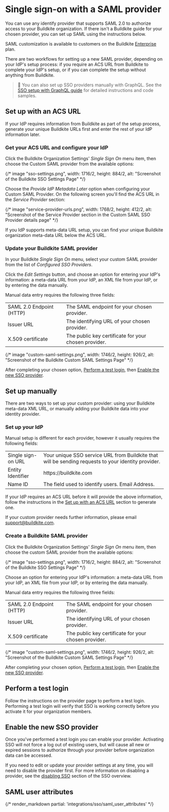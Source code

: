 # Single sign-on with a SAML provider

You can use any identify provider that supports SAML 2.0 to authorize access to your Buildkite organization. If there isn't a Buildkite guide for your chosen provider, you can set up SAML using the instructions below.

SAML customization is available to customers on the Buildkite [Enterprise](https://buildkite.com/pricing) plan.


There are two workflows for setting up a new SAML provider, depending on your IdP's setup process: if you require an ACS URL from Buildkite to complete your IdP's setup, or if you can complete the setup without anything from Buildkite.

>📘 You can also set up SSO providers manually with GraphQL. See the <a href="/docs/integrations/sso/sso-setup-with-graphql">SSO setup with GraphQL guide</a> for detailed instructions and code samples.

## Set up with an ACS URL

If your IdP requires information from Buildkite as part of the setup process, generate your unique Buildkite URLs first and enter the rest of your IdP information later.

### Get your ACS URL and configure your IdP

Click the Buildkite Organization Settings' _Single Sign On_ menu item, then choose the Custom SAML provider from the available options:

{/* image "sso-settings.png", width: 1716/2, height: 884/2, alt: "Screenshot of the Buildkite SSO Settings Page" */}

Choose the _Provide IdP Metadata Later_ option when configuring your Custom SAML Provider. On the following screen you'll find the ACS URL in the _Service Provider_ section:

{/* image "service-provider-urls.png", width: 1768/2, height: 412/2, alt: "Screenshot of the Service Provider section in the Custom SAML SSO Provider details page" */}

If you IdP supports meta-data URL setup, you can find your unique Buildkite organization meta-data URL below the ACS URL.

### Update your Buildkite SAML provider

In your Buildkite _Single Sign On_ menu, select your custom SAML provider from the list of _Configured SSO Providers_.

Click the _Edit Settings_ button, and choose an option for entering your IdP's information: a meta-data URL from your IdP, an XML file from your IdP, or by entering the data manually.

Manual data entry requires the following three fields:

<table>
    <tr>
        <td>SAML 2.0 Endpoint (HTTP)</td>
        <td>
            The SAML endpoint for your chosen provider.
        </td>
    </tr>
    <tr>
        <td>Issuer URL</td>
        <td>
            The identifying URL of your chosen provider.
        </td>
    </tr>
    <tr>
        <td>X.509 certificate</td>
        <td>
            The public key certificate for your chosen provider.
        </td>
    </tr>
</table>

{/* image "custom-saml-settings.png", width: 1746/2, height: 926/2, alt: "Screenshot of the Buildkite Custom SAML Settings Page" */}

After completing your chosen option, [Perform a test login](#perform-a-test-login), then [Enable the new SSO provider](#enable-the-new-sso-provider).

## Set up manually

There are two ways to set up your custom provider: using your Buildkite meta-data XML URL, or manually adding your Buildkite data into your identity provider.

### Set up your IdP

Manual setup is different for each provider, however it usually requires the following fields:

<table>
    <tr>
        <td>Single sign-on URL</td>
        <td>
            Your unique SSO service URL from Buildkite that will be sending requests to your identity provider.
        </td>
    </tr>
    <tr>
        <td>Entity Identifier</td>
        <td>
            https://buildkite.com
        </td>
    </tr>
    <tr>
        <td>Name ID</td>
        <td>
            The field used to identify users.
            Email Address.
        </td>
    </tr>
</table>

If your IdP requires an ACS URL before it will provide the above information, follow the instructions in the [Set up with an ACS URL](#set-up-with-an-acs-url) section to generate one.

If your custom provider needs further information, please email [support@buildkite.com](mailto:support@buildkite.com).

### Create a Buildkite SAML provider

Click the Buildkite Organization Settings' _Single Sign On_ menu item, then choose the custom SAML provider from the available options:

{/* image "sso-settings.png", width: 1716/2, height: 884/2, alt: "Screenshot of the Buildkite SSO Settings Page" */}

Choose an option for entering your IdP's information: a meta-data URL from your IdP, an XML file from your IdP, or by entering the data manually.

Manual data entry requires the following three fields:

<table>
    <tr>
        <td>SAML 2.0 Endpoint (HTTP)</td>
        <td>
            The SAML endpoint for your chosen provider.
        </td>
    </tr>
    <tr>
        <td>Issuer URL</td>
        <td>
            The identifying URL of your chosen provider.
        </td>
    </tr>
    <tr>
        <td>X.509 certificate</td>
        <td>
            The public key certificate for your chosen provider.
        </td>
    </tr>
</table>

{/* image "custom-saml-settings.png", width: 1746/2, height: 926/2, alt: "Screenshot of the Buildkite Custom SAML Settings Page" */}

After completing your chosen option, [Perform a test login](#perform-a-test-login), then [Enable the new SSO provider](#enable-the-new-sso-provider).

## Perform a test login

Follow the instructions on the provider page to perform a test login. Performing a test login will verify that SSO is working correctly before you activate it for your organization members.

## Enable the new SSO provider

Once you've performed a test login you can enable your provider. Activating SSO will not force a log out of existing users, but will cause all new or expired sessions to authorize through your provider before organization data can be accessed.

If you need to edit or update your provider settings at any time, you will need to disable the provider first. For more information on disabling a provider, see the [disabling SSO](/docs/integrations/sso#disabling-and-removing-sso) section of the SSO overview.

## SAML user attributes

{/* render_markdown partial: 'integrations/sso/saml_user_attributes' */}
